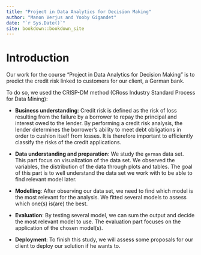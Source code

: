 ```yaml
--- 
title: "Project in Data Analytics for Decision Making"
author: "Manon Verjus and Yooby Gigandet"
date: "`r Sys.Date()`"
site: bookdown::bookdown_site
---
```


# Introduction

Our work for the course "Project in Data Analytics for Decision Making" is to predict the credit risk linked to customers for our client, a German bank. 

To do so, we used the CRISP-DM method (CRoss Industry Standard Process for Data Mining):

- **Business understanding**: Credit risk is defined as the risk of loss resulting from the failure by a borrower to repay the principal and interest owed to the lender. By performing a credit risk analysis, the lender determines the borrower's ability to meet debt obligations in order to cushion itself from losses. It is therefore important to efficiently classify the risks of the credit applications.

- **Data understanding and preparation**: We study the `german` data set. This part focus on visualization of the data set. We observed the variables, the distribution of the data through plots and tables. The goal of this part is to well understand the data set we work with to be able to find relevant model later. 

- **Modelling**: After observing our data set, we need to find which model is the most relevant for the analysis. We fitted several models to assess which one(s) is(are) the best.

- **Evaluation**: By testing several model, we can sum the output and decide the most relevant model to use. The evaluation part focuses on the application of the chosen model(s). 

- **Deployment**: To finish this study, we will assess some proposals for our client to deploy our solution if he wants to.
